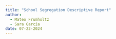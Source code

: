```yaml
---
title: "School Segregation Descriptive Report"
author: 
  - Mateo Frumholtz
  - Sara Garcia
date: 07-22-2024
---
```


